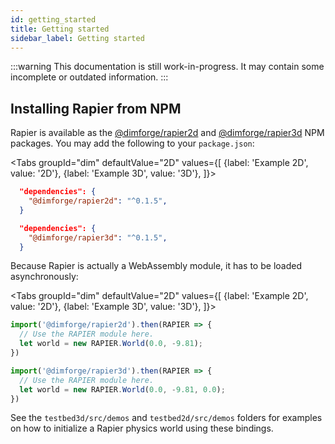 ```yaml
---
id: getting_started
title: Getting started
sidebar_label: Getting started
---
```



:::warning
This documentation is still work-in-progress. It may contain some incomplete or
outdated information.
:::

## Installing Rapier from NPM
Rapier is available as the [@dimforge/rapier2d](https://www.npmjs.com/package/@dimforge/rapier2d) and
[@dimforge/rapier3d](https://www.npmjs.com/package/@dimforge/rapier3d) NPM packages. You may add the following to
your `package.json`:

<Tabs
  groupId="dim"
  defaultValue="2D"
  values={[
    {label: 'Example 2D', value: '2D'},
    {label: 'Example 3D', value: '3D'},
  ]}>
  <TabItem value="2D">

```json
  "dependencies": {
    "@dimforge/rapier2d": "^0.1.5",
  }
```

  </TabItem>
  <TabItem value="3D">

```json
  "dependencies": {
    "@dimforge/rapier3d": "^0.1.5",
  }
```

  </TabItem>
</Tabs>

Because Rapier is actually a WebAssembly module, it has to be loaded asynchronously:

<Tabs
  groupId="dim"
  defaultValue="2D"
  values={[
    {label: 'Example 2D', value: '2D'},
    {label: 'Example 3D', value: '3D'},
  ]}>
  <TabItem value="2D">

```js
import('@dimforge/rapier2d').then(RAPIER => {
  // Use the RAPIER module here.
  let world = new RAPIER.World(0.0, -9.81);
})
```

  </TabItem>
  <TabItem value="3D">

```js
import('@dimforge/rapier3d').then(RAPIER => {
  // Use the RAPIER module here.
  let world = new RAPIER.World(0.0, -9.81, 0.0);
})
```

  </TabItem>
</Tabs>

See the `testbed3d/src/demos` and `testbed2d/src/demos` folders for examples on how to initialize a Rapier physics
world using these bindings.
